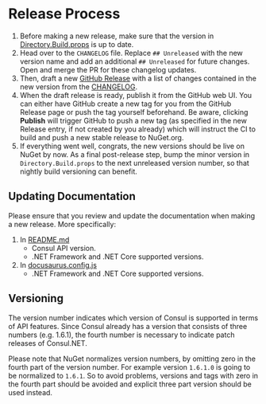 # Release Process

1. Before making a new release, make sure that the version in [Directory.Build.props](https://github.com/G-Research/consuldotnet/blob/master/Directory.Build.props) is up to date.
2. Head over to the `CHANGELOG` file. Replace `## Unreleased` with the new version name and add an additional `## Unreleased` for future changes. Open and merge the PR for these changelog updates.
3. Then, draft a new [GitHub Release](https://github.com/G-Research/consuldotnet/releases) with a list of changes contained in the new version from the [CHANGELOG](https://github.com/G-Research/consuldotnet/blob/master/CHANGELOG.md).
4. When the draft release is ready, publish it from the GitHub web UI. You can either have GitHub create a new tag for you from the GitHub Release page or push the tag yourself beforehand.
Be aware, clicking **Publish** will trigger GitHub to push a new tag (as specified in the new Release entry, if not created by you already) which will instruct the CI to build and push a new stable release to NuGet.org.
5. If everything went well, congrats, the new versions should be live on NuGet by now. As a final post-release step, bump the minor version in `Directory.Build.props` to the next unreleased version number, so that nightly build versioning can benefit.

## Updating Documentation

Please ensure that you review and update the documentation when making a new release. More specifically:
1. In [README.md](https://github.com/G-Research/consuldotnet/blob/master/README.md)
    - Consul API version.
    - .NET Framework and .NET Core supported versions.
2. In [docusaurus.config.js](https://github.com/G-Research/consuldotnet/blob/master/docs/docusaurus.config.js)
    - .NET Framework and .NET Core supported versions.

## Versioning

The version number indicates which version of Consul is supported in terms of API features.
Since Consul already has a version that consists of three numbers (e.g. 1.6.1), the fourth number is necessary to indicate patch releases of Consul.NET.

Please note that NuGet normalizes version numbers, by omitting zero in the fourth part of the version number.
For example version `1.6.1.0` is going to be normalized to `1.6.1`. So to avoid problems, versions and tags with zero in the fourth part should be avoided and explicit three part version should be used instead.
